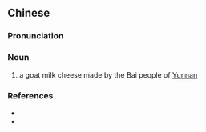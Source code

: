 {{also|乳饼}}
==Chinese==
{{zh-forms|s=乳饼}}

===Pronunciation===
{{zh-pron
|m=rǔbǐng
|c=jyu5 beng2
|h=pfs=nen-piáng
|cat=n
}}

===Noun===
{{zh-noun}}

# a goat milk cheese made by the Bai people of [[Yunnan]]

===References===
* {{pedialite|乳餅|lang=zh}}
* {{pedialite|Rubing}}
